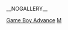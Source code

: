 {{Category game screenshot header|Game Boy Advance}}
__NOGALLERY__

[[Category:电子游戏屏幕截图|Game Boy Advance]]
[[Category:Game_Boy_Advance遊戲|Μ]]